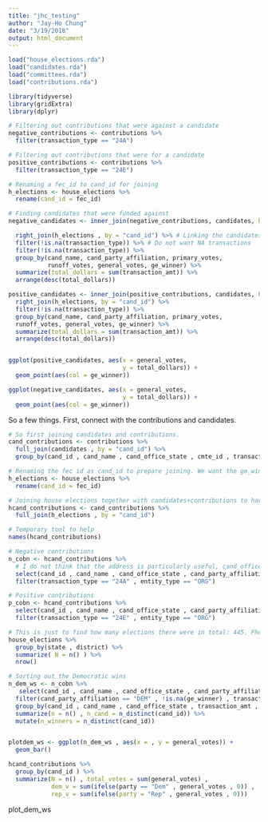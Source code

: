 ```yaml
---
title: "jhc_testing"
author: "Jay-Ho Chung"
date: "3/19/2018"
output: html_document
---
```


```r
load("house_elections.rda")
load("candidates.rda")
load("committees.rda")
load("contributions.rda")
```

```r
library(tidyverse)
library(gridExtra)
library(dplyr)
```

```r
# Filtering out contributions that were against a candidate
negative_contributions <- contributions %>% 
  filter(transaction_type == "24A")

# Filtering out contributions that were for a candidate
positive_contributions <- contributions %>% 
  filter(transaction_type == "24E")

# Renaming a fec_id to cand_id for joining
h_elections <- house_elections %>% 
  rename(cand_id = fec_id)

# Finding candidates that were funded against
negative_candidates <- inner_join(negative_contributions, candidates, by = "cand_id") %>% 

  right_join(h_elections , by = "cand_id") %>% # Linking the candidates to their names, not just id number
  filter(!is.na(transaction_type)) %>% # Do not want NA transactions
  filter(!is.na(transaction_type)) %>% 
  group_by(cand_name, cand_party_affiliation, primary_votes,
           runoff_votes, general_votes, ge_winner) %>% 
  summarize(total_dollars = sum(transaction_amt)) %>% 
  arrange(desc(total_dollars))

positive_candidates <- inner_join(positive_contributions, candidates, by = "cand_id") %>% 
  right_join(h_elections, by = "cand_id") %>% 
  filter(!is.na(transaction_type)) %>% 
  group_by(cand_name, cand_party_affiliation, primary_votes,
  runoff_votes, general_votes, ge_winner) %>%
  summarize(total_dollars = sum(transaction_amt)) %>% 
  arrange(desc(total_dollars)) 


ggplot(positive_candidates, aes(x = general_votes,
                                y = total_dollars)) +
  geom_point(aes(col = ge_winner))

ggplot(negative_candidates, aes(x = general_votes,
                                y = total_dollars)) +
  geom_point(aes(col = ge_winner))
```

So a few things. First, connect with the contributions and candidates.

```r

# So first joining candidates and contributions. 
cand_contributions <- contributions %>%
  full_join(candidates , by = "cand_id") %>%
  group_by(cand_id , cand_name , cand_office_state , cmte_id , transaction_amt , transaction_dt , transaction_pgi , transaction_type)

# Renaming the fec id as cand_id to prepare joining. We want the ge_winner from the House elections to understand who won and who lost.
h_elections <- house_elections %>% 
  rename(cand_id = fec_id)

# Joining house elections together with candidates+contributions to have the cand_id , name , types of transactions, and outcome of election
hcand_contributions <- cand_contributions %>%
  full_join(h_elections , by = "cand_id")

# Temporary tool to help
names(hcand_contributions)

# Negative contributions
n_cobn <- hcand_contributions %>%
  # I do not think that the address is particularly useful, cand_office_state and affiliation are useful. 
  select(cand_id , cand_name , cand_office_state , cand_party_affiliation , cand_office_district , cmte_id , transaction_amt , transaction_dt , transaction_pgi , transaction_type , entity_type , ge_winner , general_votes) %>%
  filter(transaction_type == "24A" , entity_type == "ORG")

# Positive contributions
p_cobn <- hcand_contributions %>%
  select(cand_id , cand_name , cand_office_state , cand_party_affiliation , cand_office_district , cmte_id , transaction_amt , transaction_dt , transaction_pgi , transaction_type , entity_type, ge_winner , general_votes) %>%
  filter(transaction_type == "24E" , entity_type == "ORG")

# This is just to find how many elections there were in total: 445. Phew. Not relevant, really.
house_elections %>%
  group_by(state , district) %>%
  summarize( N = n() ) %>%
  nrow()

# Sorting out the Democratic wins
n_dem_ws <- n_cobn %>%
   select(cand_id , cand_name , cand_office_state , cand_party_affiliation , cand_office_district , cmte_id , transaction_amt , transaction_dt , transaction_pgi , transaction_type , entity_type, ge_winner , general_votes) %>%
  filter(cand_party_affiliation == "DEM" , !is.na(ge_winner) , transaction_pgi == "G") %>%
  group_by(cand_id , cand_name , cand_office_state , transaction_amt , transaction_type , entity_type) %>%
  summarize(n = n() , n_cand = n_distinct(cand_id)) %>%
  mutate(n_winners = n_distinct(cand_id))


plotdem_ws <- ggplot(n_dem_ws , aes(x = , y = general_votes)) +
  geom_bar()

hcand_contributions %>%
  group_by(cand_id ) %>%
  summarize(N = n() , total_votes = sum(general_votes) , 
            dem_v = sum(ifelse(party == "Dem" , general_votes , 0)) ,
            rep_v = sum(ifelse(party = "Rep" , general_votes , 0)))
```


plot_dem_ws


